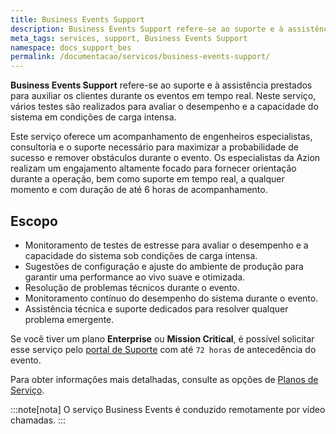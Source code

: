 ```yaml
---
title: Business Events Support
description: Business Events Support refere-se ao suporte e à assistência prestados para auxiliar os clientes durante os eventos em tempo real.
meta_tags: services, support, Business Events Support
namespace: docs_support_bes
permalink: /documentacao/servicos/business-events-support/
---
```


**Business Events Support** refere-se ao suporte e à assistência prestados para auxiliar os clientes durante os eventos em tempo real. Neste serviço, vários testes são realizados para avaliar o desempenho e a capacidade do sistema em condições de carga intensa.

Este serviço oferece um acompanhamento de engenheiros especialistas, consultoria e o suporte necessário para maximizar a probabilidade de sucesso e remover obstáculos durante o evento. Os especialistas da Azion realizam um engajamento altamente focado para fornecer orientação durante a operação, bem como suporte em tempo real, a qualquer momento e com duração de até 6 horas de acompanhamento.

## Escopo

- Monitoramento de testes de estresse para avaliar o desempenho e a capacidade do sistema sob condições de carga intensa.
- Sugestões de configuração e ajuste do ambiente de produção para garantir uma performance ao vivo suave e otimizada.
- Resolução de problemas técnicos durante o evento.
- Monitoramento contínuo do desempenho do sistema durante o evento.
- Assistência técnica e suporte dedicados para resolver qualquer problema emergente.

Se você tiver um plano **Enterprise** ou **Mission Critical**, é possível solicitar esse serviço pelo [portal de Suporte](https://tickets.azion.com/pt-BR/support/login/new) com até `72 horas` de antecedência do evento.

Para obter informações mais detalhadas, consulte as opções de [Planos de Serviço](https://www.azion.com/pt-br/precos/#planos).

:::note[nota]
O serviço Business Events é conduzido remotamente por vídeo chamadas.
:::
